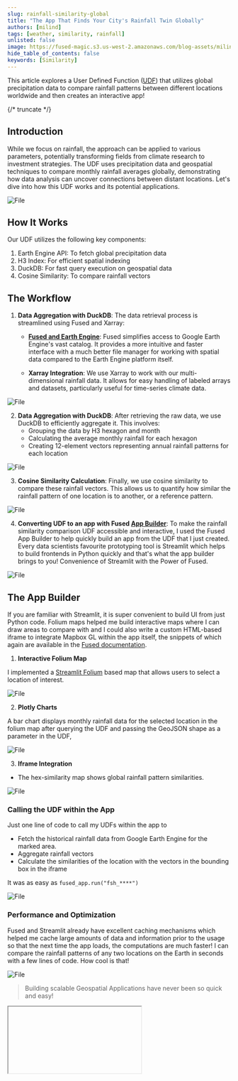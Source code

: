 ```yaml
---
slug: rainfall-similarity-global
title: "The App That Finds Your City's Rainfall Twin Globally"
authors: [milind]
tags: [weather, similarity, rainfall]
unlisted: false
image: https://fused-magic.s3.us-west-2.amazonaws.com/blog-assets/milind_social.png
hide_table_of_contents: false
keywords: [Similarity]
---
```


This article explores a User Defined Function ([UDF](/core-concepts/write/)) that utilizes global precipitation data to compare rainfall patterns between different locations worldwide and then creates an interactive app!


<div
  style={{ position: "relative", paddingTop: "56.25%" /* 16:9 aspect ratio */ }}
>
  <ReactPlayer
    className="video__player"
    playing={true}
    muted={true}
    controls
    url="https://youtu.be/GwarGpxFxaQ"
    width="100%"
    height="100%"
    style={{ position: "absolute", top: 0, left: 0 }}
  />
</div>
{/* truncate */}



## Introduction

While we focus on rainfall, the approach can be applied to various parameters, potentially transforming fields from climate research to investment strategies. The UDF uses precipitation data and geospatial techniques to compare monthly rainfall averages globally, demonstrating how data analysis can uncover connections between distant locations.
Let's dive into how this UDF works and its potential applications.


<div style={{ textAlign: "center" }}>
  <img src={ImageSim} alt="File" style={{}} />
</div>

## How It Works

Our UDF utilizes the following key components:

1. Earth Engine API: To fetch global precipitation data
2. H3 Index: For efficient spatial indexing
3. DuckDB: For fast query execution on geospatial data
4. Cosine Similarity: To compare rainfall vectors

## The Workflow

1. **Data Aggregation with DuckDB**: The data retrieval process is streamlined using Fused and Xarray:
   - **[Fused and Earth Engine](/user-guide/in/gee/)**: Fused simplifies access to Google Earth Engine's vast catalog. It provides a more intuitive and faster interface with a much better file manager for working with spatial data compared to the Earth Engine platform itself.

   - **Xarray Integration**: We use Xarray to work with our multi-dimensional rainfall data. It allows for easy handling of labeled arrays and datasets, particularly useful for time-series climate data.


<div style={{ textAlign: "center" }}>
  <img src={xarray} alt="File" style={{}} />
</div>

2. **Data Aggregation with DuckDB**: After retrieving the raw data, we use DuckDB to efficiently aggregate it. This involves:
   - Grouping the data by H3 hexagon and month
   - Calculating the average monthly rainfall for each hexagon
   - Creating 12-element vectors representing annual rainfall patterns for each location


<div style={{ textAlign: "center" }}>
  <img src={Vector} alt="File" style={{}} />
</div>

3. **Cosine Similarity Calculation**: Finally, we use cosine similarity to compare these rainfall vectors. This allows us to quantify how similar the rainfall pattern of one location is to another, or a reference pattern.


<div style={{ textAlign: "center" }}>
  <img src={CosineSim} alt="File" style={{}} />
</div>

4. **Converting UDF to an app with Fused [App Builder](/workbench/app-builder/)**: To make the rainfall similarity comparison UDF accessible and interactive, I used the Fused App Builder to help quickly build an app from the UDF that I just created. Every data scientists favourite prototyping tool is Streamlit which helps to build frontends in Python quickly and that's what the app builder brings to you! Convenience of Streamlit with the Power of Fused.


<div style={{ textAlign: "center" }}>
  <img src={Builder} alt="File" style={{}} />
</div>

## The App Builder


If you are familiar with Streamlit, it is super convenient to build UI from just Python code. Folium maps helped me build interactive maps where I can draw areas to compare with and I could also write a custom HTML-based iframe to integrate Mapbox GL within the app itself, the snippets of which again are available in the [Fused documentation](/user-guide/out/mapbox/).

1. **Interactive Folium Map**

I implemented a [Streamlit Folium](https://folium.streamlit.app/) based map that allows users to select a location of interest.


<div style={{ textAlign: "center" }}>
  <img src={foli} alt="File" style={{}} />
</div>

2. **Plotly Charts**

A bar chart displays monthly rainfall data for the selected location in the folium map after querying the UDF and passing the GeoJSON shape as a parameter in the UDF,


<div style={{ textAlign: "center" }}>
  <img src={chart} alt="File" style={{}} />
</div>

3. **Iframe Integration**

- The hex-similarity map shows global rainfall pattern similarities.


<div style={{ textAlign: "center" }}>
  <img src={ifram} alt="File" style={{}} />
</div>

### Calling the UDF within the App

Just one line of code to call my UDFs within the app to

- Fetch the historical rainfall data from Google Earth Engine for the marked area.
- Aggregate rainfall vectors
- Calculate the similarities of the location with the vectors in the bounding box in the iframe

It was as easy as `fused_app.run("fsh_****")`


<div style={{ textAlign: "center" }}>
  <img src={token} alt="File" style={{}} />
</div>

### Performance and Optimization

Fused and Streamlit already have excellent caching mechanisms which helped me cache large amounts of data and information prior to the usage so that the next time the app loads, the computations are much faster! I can compare the rainfall patterns of any two locations on the Earth in seconds with a few lines of code. How cool is that!


<div style={{ textAlign: "center" }}>
  <img src={load} alt="File" style={{}} />
</div>

> Building scalable Geospatial Applications have never been so quick and easy!


<Iframe
  id="iframe-1-rainfall_similarity"
  code={RAIN_SIM}
  requirements={[
    "/pyarrow/pyarrow-17.0.0-cp312-cp312-pyodide_2024_0_wasm32.whl",
    "micropip",
    "pyodide-unix-timezones", // needed by pyarrow
    "requests",
    // Commonly used in product:
    "streamlit-folium",
    "plotly"
  ]}
  height={700}
  useResizer={false}
/>
